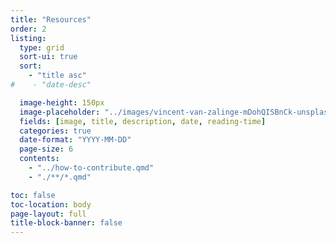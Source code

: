 ```yaml
---
title: "Resources"
order: 2
listing:
  type: grid
  sort-ui: true
  sort:
    - "title asc"
#    - "date-desc"

  image-height: 150px
  image-placeholder: "../images/vincent-van-zalinge-mDohQISBnCk-unsplash.jpg"
  fields: [image, title, description, date, reading-time]
  categories: true
  date-format: "YYYY-MM-DD"
  page-size: 6
  contents:
    - "../how-to-contribute.qmd"
    - "./**/*.qmd"

toc: false
toc-location: body
page-layout: full
title-block-banner: false
---
```

